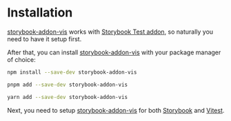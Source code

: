 
<Meta title="Installation" />

# Installation

[storybook-addon-vis][storybook-addon-vis] works with [Storybook Test addon][storybook-test-addon],
so naturally you need to have it setup first.

After that, you can install [storybook-addon-vis][storybook-addon-vis] with your package manager of choice:

```sh
npm install --save-dev storybook-addon-vis
```
```sh
pnpm add --save-dev storybook-addon-vis
```
```sh
yarn add --save-dev storybook-addon-vis
```

Next, you need to setup [storybook-addon-vis][storybook-addon-vis] for both [Storybook] and [Vitest].

[storybook-addon-vis]: https://www.npmjs.com/package/storybook-addon-vis
[storybook-test-addon]: https://storybook.js.org/docs/writing-tests/test-addon
[Storybook]: https://storybook.js.org/
[Vitest]: https://vitest.dev/